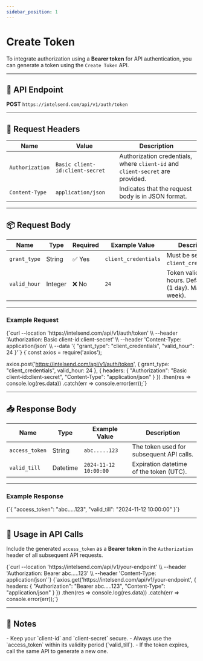 ```yaml
---
sidebar_position: 1
---
```



# Create Token

To integrate authorization using a **Bearer token** for API authentication, you can generate a token using the `Create Token` API.

---

## 📡 API Endpoint

**POST** `https://intelsend.com/api/v1/auth/token`

---

## 📝 Request Headers

| Name            | Value                           | Description                                                                 |
|-----------------|---------------------------------|-----------------------------------------------------------------------------|
| `Authorization` | `Basic client-id:client-secret` | Authorization credentials, where `client-id` and `client-secret` are provided. |
| `Content-Type`  | `application/json`              | Indicates that the request body is in JSON format.                          |

---

## 📦 Request Body

| Name         | Type     | Required | Example Value       | Description                                                        |
|--------------|----------|----------|---------------------|--------------------------------------------------------------------|
| `grant_type` | String   | ✅ Yes   | `client_credentials`| Must be set to `client_credentials`.                               |
| `valid_hour` | Integer  | ❌ No    | `24`                | Token validity in hours. Default: `24` (1 day). Max: `168` (1 week). |

---

### Example Request

<Tabs groupId="create-token-examples">
  <TabItem value="curl" label="cURL" default>

<CodeBlock language="bash">
{`curl --location 'https://intelsend.com/api/v1/auth/token' \\
--header 'Authorization: Basic client-id:client-secret' \\
--header 'Content-Type: application/json' \\
--data '{ "grant_type": "client_credentials", "valid_hour": 24 }'`}
</CodeBlock>

  </TabItem>

  <TabItem value="nodejs" label="Node.js (Axios)">

<CodeBlock language="js">
{`const axios = require('axios');

axios.post('https://intelsend.com/api/v1/auth/token', {
  grant_type: "client_credentials",
  valid_hour: 24
}, {
  headers: {
    "Authorization": "Basic client-id:client-secret",
    "Content-Type": "application/json"
  }
})
.then(res => console.log(res.data))
.catch(err => console.error(err));`}
</CodeBlock>

  </TabItem>
</Tabs>

---

## 📥 Response Body

| Name           | Type      | Example Value          | Description                                  |
|----------------|-----------|------------------------|----------------------------------------------|
| `access_token` | String    | `abc.....123`          | The token used for subsequent API calls.     |
| `valid_till`   | Datetime  | `2024-11-12 10:00:00`  | Expiration datetime of the token (UTC).      |

---

### Example Response

<CodeBlock language="json">
{`{
  "access_token": "abc.....123",
  "valid_till": "2024-11-12 10:00:00"
}`}
</CodeBlock>

---

## 🚀 Usage in API Calls

Include the generated `access_token` as a **Bearer token** in the `Authorization` header of all subsequent API requests.

<Tabs groupId="usage-examples">
  <TabItem value="curl" label="cURL" default>

<CodeBlock language="bash">
{`curl --location 'https://intelsend.com/api/v1/your-endpoint' \\
--header 'Authorization: Bearer abc.....123' \\
--header 'Content-Type: application/json'`}
</CodeBlock>

  </TabItem>

  <TabItem value="nodejs" label="Node.js (Axios)">

<CodeBlock language="js">
{`axios.get('https://intelsend.com/api/v1/your-endpoint', {
  headers: {
    "Authorization": "Bearer abc.....123",
    "Content-Type": "application/json"
  }
})
.then(res => console.log(res.data))
.catch(err => console.error(err));`}
</CodeBlock>

  </TabItem>
</Tabs>

---

## 📝 Notes

<Admonition type="info" title="Best Practices">
- Keep your `client-id` and `client-secret` secure.  
- Always use the `access_token` within its validity period (`valid_till`).  
- If the token expires, call the same API to generate a new one.  
</Admonition>
